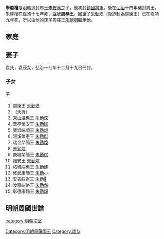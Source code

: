 {{CJK-New-Char|3C02}}
'''朱睦㰂'''{{BD|1488年||1538年|catIdx=Z朱}}是[[明朝|明朝]]追封周王[[朱安㶇|朱安㶇]]之子。他初封[[鎮國將軍|鎮國將軍]]，後在[[弘治_(明朝)|弘治]]十四年襲封周王。朱睦㰂在[[嘉靖|嘉靖]]十七年死，[[諡號|諡號]]'''周恭王'''，因[[世子|世子]][[朱勤熄|朱勤熄]]（後追封為周康王）已在嘉靖九年死，所以由他的孫子周莊王[[朱朝堈|朱朝堈]]繼承他。

== 家庭 ==
== 妻子 ==
袁氏，袁茂女，弘治十七年十二月十九日冊封。
=== 子女 ===
==== 子 ====
#周康王 [[朱勤熄|朱勤熄]]
#（夭折）
#京山溫惠王 [[朱勤炫|朱勤炫]]
#華亭榮安王 [[朱勤熂|朱勤熂]]
#寶坻端順王 [[朱勤炬|朱勤炬]]
#湯溪榮憲王 [[朱勤烶|朱勤烶]]
#瑞金榮簡王 [[朱勤煥|朱勤煥]]
#[[朱勤烇|朱勤烇]]
#商城榮簡王 [[朱勤烒|朱勤烒]]
#臨安王 [[朱勤烷|朱勤烷]]
#柘城端惠王 [[朱勤烼|朱勤烼]]
#修武康簡王 [[修武康簡王|朱勤]][[File:火庭缺字.svg|14px]]
#安吉莊憲王 [[朱勤𤊹|朱勤𤊹]]
#汝寧端恪王 [[朱勤然|朱勤然]]
#彰德康懿王 [[朱勤焞|朱勤焞]]

==明朝周國世譜==
{{明朝周國家族樹}}

{{s-start}}
{{s-before|祖父惠王[[朱同䥝|朱同䥝]]}}
{{s-ttl|title=[[明朝藩王列表_(周王系)|明周國國王]]|years=1501年－1538年}}
{{s-aft|after=孫莊王[[朱朝堈|朱朝堈]]}}
{{end}}

[[category:明朝宗室|category:明朝宗室]]
[[Category:明朝周藩國王|Category:明朝周藩國王]]
[[Category:諡恭|Category:諡恭]]